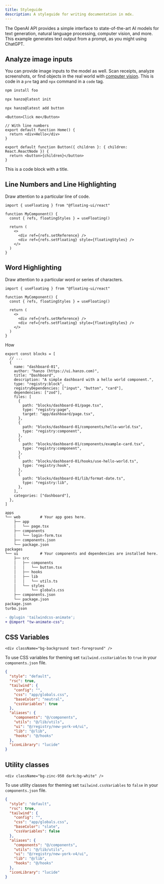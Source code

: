 ```yaml
---
title: Styleguide
description: A styleguide for writing documentation in mdx.
---
```


The OpenAI API provides a simple interface to state-of-the-art AI models for text generation, natural language processing, computer vision, and more. This example generates text output from a prompt, as you might using ChatGPT.

## Analyze image inputs

You can provide image inputs to the model as well. Scan receipts, analyze screenshots, or find objects in the real world with [computer vision](/docs/installation/computer-vision). This is code in a `pre` tag and `npx` command in a `code` tag.

```bash
npm install foo
```

```bash
npx hanzo@latest init
```

```bash
npx hanzo@latest add button
```

```tsx
<Button>Click me</Button>
```

```tsx showLineNumbers
// With line numbers
export default function Home() {
  return <div>Hello</div>
}
```

```tsx title="Button.tsx"
export default function Button({ children }: { children: React.ReactNode }) {
  return <button>{children}</button>
}
```

This is a code block with a title.

## Line Numbers and Line Highlighting

Draw attention to a particular line of code.

```tsx {4} showLineNumbers
import { useFloating } from "@floating-ui/react"

function MyComponent() {
  const { refs, floatingStyles } = useFloating()

  return (
    <>
      <div ref={refs.setReference} />
      <div ref={refs.setFloating} style={floatingStyles} />
    </>
  )
}
```

## Word Highlighting

Draw attention to a particular word or series of characters.

```tsx /floatingStyles/
import { useFloating } from "@floating-ui/react"

function MyComponent() {
  const { refs, floatingStyles } = useFloating()

  return (
    <>
      <div ref={refs.setReference} />
      <div ref={refs.setFloating} style={floatingStyles} />
    </>
  )
}
```

How

```tsx title="apps/www/registry/registry-blocks.tsx"
export const blocks = [
  // ...
  {
    name: "dashboard-01",
    author: "hanzo (https://ui.hanzo.com)",
    title: "Dashboard",
    description: "A simple dashboard with a hello world component.",
    type: "registry:block",
    registryDependencies: ["input", "button", "card"],
    dependencies: ["zod"],
    files: [
      {
        path: "blocks/dashboard-01/page.tsx",
        type: "registry:page",
        target: "app/dashboard/page.tsx",
      },
      {
        path: "blocks/dashboard-01/components/hello-world.tsx",
        type: "registry:component",
      },
      {
        path: "blocks/dashboard-01/components/example-card.tsx",
        type: "registry:component",
      },
      {
        path: "blocks/dashboard-01/hooks/use-hello-world.ts",
        type: "registry:hook",
      },
      {
        path: "blocks/dashboard-01/lib/format-date.ts",
        type: "registry:lib",
      },
    ],
    categories: ["dashboard"],
  },
]
```

```txt
apps
└── web         # Your app goes here.
    ├── app
    │   └── page.tsx
    ├── components
    │   └── login-form.tsx
    ├── components.json
    └── package.json
packages
└── ui          # Your components and dependencies are installed here.
    ├── src
    │   ├── components
    │   │   └── button.tsx
    │   ├── hooks
    │   ├── lib
    │   │   └── utils.ts
    │   └── styles
    │       └── globals.css
    ├── components.json
    └── package.json
package.json
turbo.json
```

```diff showLineNumbers
- @plugin 'tailwindcss-animate';
+ @import "tw-animate-css";
```

## CSS Variables

```tsx /bg-background/ /text-foreground/
<div className="bg-background text-foreground" />
```

To use CSS variables for theming set `tailwind.cssVariables` to `true` in your `components.json` file.

```json {8} title="components.json"
{
  "style": "default",
  "rsc": true,
  "tailwind": {
    "config": "",
    "css": "app/globals.css",
    "baseColor": "neutral",
    "cssVariables": true
  },
  "aliases": {
    "components": "@/components",
    "utils": "@/lib/utils",
    "ui": "@/registry/new-york-v4/ui",
    "lib": "@/lib",
    "hooks": "@/hooks"
  },
  "iconLibrary": "lucide"
}
```

## Utility classes

```tsx /bg-zinc-950/ /text-zinc-50/ /dark:bg-white/ /dark:text-zinc-950/
<div className="bg-zinc-950 dark:bg-white" />
```

To use utility classes for theming set `tailwind.cssVariables` to `false` in your `components.json` file.

```json {8} title="components.json"
{
  "style": "default",
  "rsc": true,
  "tailwind": {
    "config": "",
    "css": "app/globals.css",
    "baseColor": "slate",
    "cssVariables": false
  },
  "aliases": {
    "components": "@/components",
    "utils": "@/lib/utils",
    "ui": "@/registry/new-york-v4/ui",
    "lib": "@/lib",
    "hooks": "@/hooks"
  },
  "iconLibrary": "lucide"
}
```
